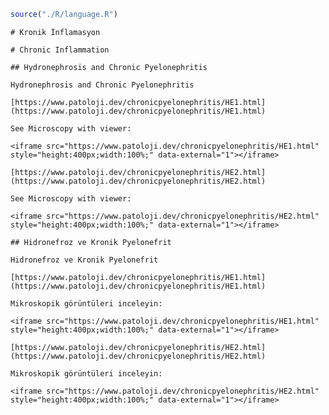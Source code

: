 ```r
source("./R/language.R")
```

```asis
# Kronik İnflamasyon
```


```asis
# Chronic Inflammation
```


```asis
## Hydronephrosis and Chronic Pyelonephritis

Hydronephrosis and Chronic Pyelonephritis

[https://www.patoloji.dev/chronicpyelonephritis/HE1.html](https://www.patoloji.dev/chronicpyelonephritis/HE1.html)

See Microscopy with viewer: 

<iframe src="https://www.patoloji.dev/chronicpyelonephritis/HE1.html" style="height:400px;width:100%;" data-external="1"></iframe>

[https://www.patoloji.dev/chronicpyelonephritis/HE2.html](https://www.patoloji.dev/chronicpyelonephritis/HE2.html)

See Microscopy with viewer: 

<iframe src="https://www.patoloji.dev/chronicpyelonephritis/HE2.html" style="height:400px;width:100%;" data-external="1"></iframe>

```

```asis
## Hidronefroz ve Kronik Pyelonefrit

Hidronefroz ve Kronik Pyelonefrit

[https://www.patoloji.dev/chronicpyelonephritis/HE1.html](https://www.patoloji.dev/chronicpyelonephritis/HE1.html)

Mikroskopik görüntüleri inceleyin:

<iframe src="https://www.patoloji.dev/chronicpyelonephritis/HE1.html" style="height:400px;width:100%;" data-external="1"></iframe>

[https://www.patoloji.dev/chronicpyelonephritis/HE2.html](https://www.patoloji.dev/chronicpyelonephritis/HE2.html)

Mikroskopik görüntüleri inceleyin:

<iframe src="https://www.patoloji.dev/chronicpyelonephritis/HE2.html" style="height:400px;width:100%;" data-external="1"></iframe>

```
